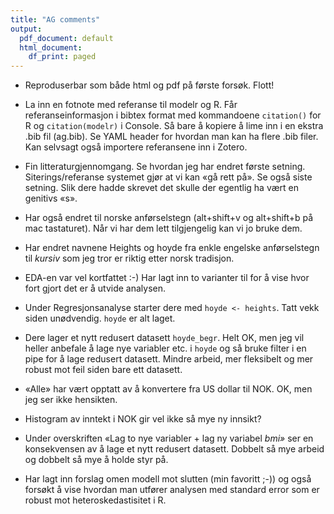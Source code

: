 ```yaml
---
title: "AG comments"
output:
  pdf_document: default
  html_document:
    df_print: paged
---
```


-   Reproduserbar som både html og pdf på første forsøk. Flott!

-   La inn en fotnote med referanse til modelr og R. Får referanseinformasjon i bibtex format med kommandoene `citation()` for R og `citation(modelr)` i Console. Så bare å kopiere å lime inn i en ekstra .bib fil (ag.bib). Se YAML header for hvordan man kan ha flere .bib filer. Kan selvsagt også importere referansene inn i Zotero.

-   Fin litteraturgjennomgang. Se hvordan jeg har endret første setning. Siterings/referanse systemet gjør at vi kan «gå rett på». Se også siste setning. Slik dere hadde skrevet det skulle der egentlig ha vært en genitivs «s».

-   Har også endret til norske anførselstegn (alt+shift+v og alt+shift+b på mac tastaturet). Når vi har dem lett tilgjengelig kan vi jo bruke dem.

-   Har endret navnene Heights og hoyde fra enkle engelske anførselstegn til *kursiv* som jeg tror er riktig etter norsk tradisjon.

-   EDA-en var vel kortfattet :-) Har lagt inn to varianter til for å vise hvor fort gjort det er å utvide analysen.

-   Under Regresjonsanalyse starter dere med `hoyde <- heights`. Tatt vekk siden unødvendig. `hoyde` er alt laget.

-   Dere lager et nytt redusert datasett `hoyde_begr`. Helt OK, men jeg vil heller anbefale å lage nye variabler etc. i `hoyde` og så bruke filter i en pipe for å lage redusert datasett. Mindre arbeid, mer fleksibelt og mer robust mot feil siden bare ett datasett.

-   «Alle» har vært opptatt av å konvertere fra US dollar til NOK. OK, men jeg ser ikke hensikten.

-   Histogram av inntekt i NOK gir vel ikke så mye ny innsikt?

-   Under overskriften «Lag to nye variabler + lag ny variabel *bmi»* ser en konsekvensen av å lage et nytt redusert datasett. Dobbelt så mye arbeid og dobbelt så mye å holde styr på.

-   Har lagt inn forslag omen modell mot slutten (min favoritt ;-)) og også forsøkt å vise hvordan man utfører analysen med standard error som er robust mot heteroskedastisitet i R.
